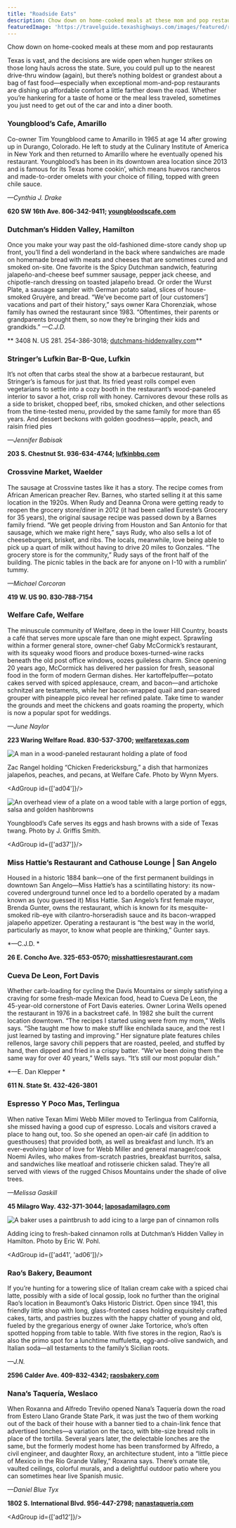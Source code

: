 ```yaml
---
title: "Roadside Eats"
description: Chow down on home-cooked meals at these mom and pop restaurants
featuredImage: 'https://travelguide.texashighways.com/images/featured/roadside-eats.jpg'
---
```


<PageDescription>

Chow down on home-cooked meals at these mom and pop restaurants

</PageDescription>

<Row>
<Column colSm={6} colMd={4} colLg={8}>

Texas is vast, and the decisions are wide open when hunger strikes on those long hauls across the state. Sure, you could pull up to the nearest drive-thru window (again), but there’s nothing boldest or grandest about a bag of fast food—especially when exceptional mom-and-pop restaurants are dishing up affordable comfort a little farther down the road. Whether you’re hankering for a taste of home or the meal less traveled, sometimes you just need to get out of the car and into a diner booth.

### Youngblood’s Cafe, Amarillo

Co-owner Tim Youngblood came to Amarillo in 1965 at age 14 after growing up in Durango, Colorado. He left to study at the Culinary Institute of America in New York and then returned to Amarillo where he eventually opened his restaurant. Youngblood’s has been in its downtown area location since 2013 and is famous for its Texas home cookin’, which means huevos rancheros and made-to-order omelets with your choice of filling, topped with green chile sauce.

*—Cynthia J. Drake* 

**620 SW 16th Ave. 806-342-9411; [youngbloodscafe.com](https://youngbloodscafe.com)**

### Dutchman’s Hidden Valley, Hamilton

Once you make your way past the old-fashioned dime-store candy shop up front, you’ll find a deli wonderland in the back where sandwiches are made on homemade bread with meats and cheeses that are sometimes cured and smoked on-site. One favorite is the Spicy Dutchman sandwich, featuring jalapeño-­and-cheese beef summer sausage, pepper jack cheese, and chipotle-ranch dressing on toasted jalapeño bread. Or order the Wurst Plate, a sausage sampler with German potato salad, slices of house-smoked Gruyère, and bread. “We’ve become part of [our customers’] vacations and part of their history,” says owner Kara Chorenziak, whose 
family has owned the restaurant since 1983. “Often­times, their parents or 
grandparents brought them, so now they’re bringing their kids and grandkids.”
*—C.J.D.*

** 3408 N. US 281. 254-386-3018; [dutchmans-hiddenvalley.com](http://dutchmans-hiddenvalley.com)**

### Stringer’s Lufkin Bar-B-Que, Lufkin

It’s not often that carbs steal the show at a barbecue restaurant, but Stringer’s is famous for just that. Its fried yeast rolls compel even vegetarians to settle into a cozy booth in the restaurant’s wood-­paneled interior to savor a hot, crisp roll with honey. Carnivores devour these rolls as a side to brisket, chopped beef, ribs, smoked chicken, and other selections from the time-tested menu, provided by the same family for more than 65 years. And dessert beckons with golden goodness—apple, peach, and raisin fried pies

*—Jennifer Babisak*

**203 S. Chestnut St. 936-634-4744; [lufkinbbq.com](http://lufkinbbq.com)**

### Crossvine Market, Waelder

The sausage at Crossvine tastes like it has a story. The recipe comes from African American preacher Rev. Barnes, who started selling it at this same location in the 1920s. When Rudy and Deanna Orona were getting ready to reopen the grocery store/diner in 2012 (it had been called Eureste’s Grocery for 35 years), the original sausage recipe was passed down by a Barnes family friend. “We get people driving from Houston and San Antonio for that sausage, which we make right here,” says Rudy, who also sells a lot of cheeseburgers, brisket, and ribs. The locals, meanwhile, love being able to pick up a quart of milk without having to drive 20 miles to Gonzales. “The grocery store is for the community,” Rudy says of the front half of the building. The picnic tables in the back are for anyone on I-10 with a rumblin’ tummy.

*—Michael Corcoran*

**419 W. US 90. 830-788-7154**

### Welfare Cafe, Welfare

The minuscule community of Welfare, deep in the lower Hill Country, boasts a café that serves more upscale fare than one might expect. Sprawling within a former general store, owner-chef Gaby McCormick’s restaurant, with its squeaky wood floors and produce boxes-turned-wine racks beneath the old post office windows, oozes guileless charm. Since opening 20 years ago, McCormick has delivered her passion for fresh, seasonal food in the form of modern German dishes. Her kartoffelpuffer—potato cakes served with spiced applesauce, cream, and bacon—and artichoke schnitzel are testaments, while her bacon-wrapped quail and pan-seared grouper with pineapple pico reveal her refined palate. Take time to wander the grounds and meet the chickens and goats roaming the property, which is now a popular spot for weddings.

*—June Naylor*

**223 Waring Welfare Road. 830-537-3700; [welfaretexas.com](http://welfaretexas.com)**

</Column>

<Column colSm={12} colMd={4} colLg={4}>

![A man in a wood-paneled restaurant holding a plate of food](images/chicken-fredericksburg-welfare-cafe.jpg)
<Caption>Zac Rangel holding “Chicken Fredericksburg,” a dish that harmonizes jalapeños, peaches, and pecans, at Welfare Cafe. Photo by Wynn Myers.</Caption>

<AdGroup id={['ad04']}/>

![An overhead view of a plate on a wood table with a large portion of eggs, salsa and golden hashbrowns](images/youngbloods-cafe-eggs-hashbrowns.jpg)
<Caption>Youngblood’s Cafe serves its eggs and hash browns with a side of Texas twang. Photo by J. Griffis Smith.</Caption>

<AdGroup id={['ad37']}/>

</Column>

</Row>

<Row>
<Column colSm={6} colMd={4} colLg={8}>

### Miss Hattie’s Restaurant and Cathouse Lounge | San Angelo

Housed in a historic 1884 bank—one of the first permanent buildings in downtown San Angelo—Miss Hattie’s has a scintillating history: its now-covered underground tunnel once led to a bordello operated by a madam known as (you guessed it) Miss Hattie. San Angelo’s first female mayor, Brenda Gunter, owns the restaurant, which is known for its mesquite-smoked rib-eye with cilantro-­horseradish sauce and its bacon-­wrapped jalapeño appetizer. Operating a restaurant is “the best way in the world, particularly as mayor, to know what people are thinking,” Gunter says.

*—C.J.D. *

**26 E. Concho Ave. 325-653-0570; [misshattiesrestaurant.com](http://misshattiesrestaurant.com)**

### Cueva De Leon, Fort Davis

Whether carb-loading for cycling the Davis Mountains or simply satisfying a craving for some fresh-made Mexican food, head to Cueva De Leon, the 45-year-old cornerstone of Fort Davis eateries. Owner Lorina Wells opened the restaurant in 1976 in a backstreet café. In 1982 she built the current location downtown. “The recipes I started using were from my mom,” Wells says. “She taught me how to make stuff like enchilada sauce, and the rest I just learned by tasting and improving.” Her signature plate features chiles rellenos, large savory chili peppers that are roasted, peeled, and stuffed by hand, then dipped and fried in a crispy batter. “We’ve been doing them the same way for over 40 years,” Wells says. “It’s still our most popular dish.”

*—E. Dan Klepper *

**611 N. State St. 432-426-3801**

### Espresso Y Poco Mas, Terlingua

When native Texan Mimi Webb Miller moved to Terlingua from California, she missed having a good cup of espresso. Locals and visitors craved a place to hang out, too. So she opened an open-air café (in addition to guesthouses) that provided both, as well as breakfast and lunch. It’s an ever-evolving labor of love for Webb Miller and general manager/cook Noemi Aviles, who makes from-scratch pastries, breakfast burritos, salsa, and sandwiches like meatloaf and rotisserie chicken salad. They’re all served with views of the rugged Chisos Mountains under the shade of olive trees.

*—Melissa Gaskill*

**45 Milagro Way. 432-371-3044; [laposadamilagro.com](http://laposadamilagro.com)**

</Column>

<Column colSm={6} colMd={4} colLg={4}>

![A baker uses a paintbrush to add icing to a large pan of cinnamon rolls](images/cinnamon-rolls-dutchman-hidden-valley.jpg)
<Caption>Adding icing to fresh-baked cinnamon rolls at Dutchman’s Hidden Valley in Hamilton. Photo by Eric W. Pohl.</Caption>

<AdGroup id={['ad41', 'ad06']}/>

</Column>

</Row>

<Row>
<Column colSm={6} colMd={4} colLg={6}>
<AdGroup id={['ad42','ad67','ad44','ad03']}/>
</Column>
</Row>

<Row>
<Column colSm={6} colMd={4} colLg={8}>

### Rao’s Bakery, Beaumont

If you’re hunting for a towering slice of Italian cream cake with a spiced chai latte, possibly with a side of local gossip, look no further than the original Rao’s location in Beaumont’s Oaks Historic District. Open since 1941, this friendly little shop with long, glass-fronted cases holding exquisitely crafted cakes, tarts, and pastries buzzes with the happy chatter of young and old, fueled by the gregarious energy of owner Jake Tortorice, who’s often spotted hopping from table to table. With five stores in the region, Rao’s is also the primo spot for a lunchtime muffuletta, egg-and-olive sandwich, and Italian soda—all testaments to the family’s Sicilian roots.

*—J.N.*

**2596 Calder Ave. 409-832-4342; [raosbakery.com](http://raosbakery.com)**

### Nana’s Taquería, Weslaco

When Roxanna and Alfredo Treviño opened Nana’s Taquería down the road from Estero Llano Grande State Park, it was just the two of them working out of the back of their house with a banner tied to a chain-link fence that advertised lonches—a variation on the taco, with bite-size bread rolls in place of the tortilla. Several years later, the delectable lonches are the same, but the formerly modest home has been transformed by Alfredo, a civil engineer, and daughter Roxy, an architecture student, into a “little piece of Mexico in the Rio Grande Valley,” Roxanna says. There’s ornate tile, vaulted ceilings, colorful murals, and a delightful outdoor patio where you can sometimes hear live Spanish music.

*—Daniel Blue Tyx*

**1802 S. International Blvd. 956-447-2798; [nanastaqueria.com](http://nanastaqueria.com)**

<AdGroup id={['ad12']}/>

</Column>

<Column colSm={6} colMd={4} colLg={4}>
<AdGroup id={['ad40','ad75','ad28']}/>
</Column>

</Row>